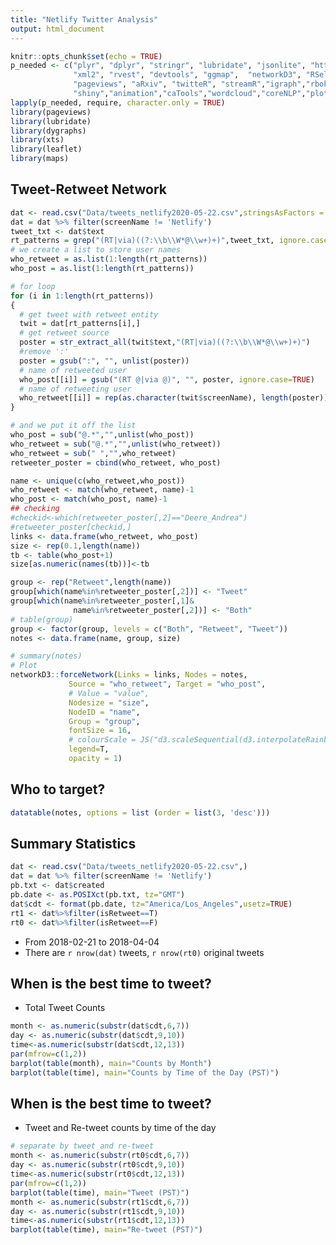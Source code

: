 ```yaml
---
title: "Netlify Twitter Analysis"
output: html_document
---
```


```r
knitr::opts_chunk$set(echo = TRUE)
p_needed <- c("plyr", "dplyr", "stringr", "lubridate", "jsonlite", "httr", 
              "xml2", "rvest", "devtools", "ggmap",  "networkD3", "RSelenium", 
              "pageviews", "aRxiv", "twitteR", "streamR","igraph","rbokeh",
              "shiny","animation","caTools","wordcloud","coreNLP","plotly","DT")
lapply(p_needed, require, character.only = TRUE)
library(pageviews)
library(lubridate)
library(dygraphs)
library(xts)
library(leaflet)
library(maps)
```

## Tweet-Retweet Network


```r
dat <- read.csv("Data/tweets_netlify2020-05-22.csv",stringsAsFactors = F)
dat = dat %>% filter(screenName != 'Netlify')
tweet_txt <- dat$text
rt_patterns = grep("(RT|via)((?:\\b\\W*@\\w+)+)",tweet_txt, ignore.case=TRUE)
# we create a list to store user names
who_retweet = as.list(1:length(rt_patterns))
who_post = as.list(1:length(rt_patterns))

# for loop
for (i in 1:length(rt_patterns))
{
  # get tweet with retweet entity
  twit = dat[rt_patterns[i],]
  # get retweet source
  poster = str_extract_all(twit$text,"(RT|via)((?:\\b\\W*@\\w+)+)")
  #remove ':'
  poster = gsub(":", "", unlist(poster))
  # name of retweeted user
  who_post[[i]] = gsub("(RT @|via @)", "", poster, ignore.case=TRUE)
  # name of retweeting user
  who_retweet[[i]] = rep(as.character(twit$screenName), length(poster))
}

# and we put it off the list
who_post = sub("@.*","",unlist(who_post))
who_retweet = sub("@.*","",unlist(who_retweet))
who_retweet = sub(" ","",who_retweet)
retweeter_poster = cbind(who_retweet, who_post)

name <- unique(c(who_retweet,who_post))
who_retweet <- match(who_retweet, name)-1
who_post <- match(who_post, name)-1
## checking
#checkid<-which(retweeter_poster[,2]=="Deere_Andrea")
#retweeter_poster[checkid,]
links <- data.frame(who_retweet, who_post)
size <- rep(0.1,length(name))
tb <- table(who_post+1)
size[as.numeric(names(tb))]<-tb

group <- rep("Retweet",length(name))
group[which(name%in%retweeter_poster[,2])] <- "Tweet"
group[which(name%in%retweeter_poster[,1]&
              name%in%retweeter_poster[,2])] <- "Both"
# table(group)
group <- factor(group, levels = c("Both", "Retweet", "Tweet"))
notes <- data.frame(name, group, size)

# summary(notes)
# Plot
networkD3::forceNetwork(Links = links, Nodes = notes,
             Source = "who_retweet", Target = "who_post",
             # Value = "value", 
             Nodesize = "size",
             NodeID = "name",
             Group = "group", 
             fontSize = 16,
             # colourScale = JS("d3.scaleSequential(d3.interpolateRainbow)"),
             legend=T,
             opacity = 1)
```

## Who to target?

```r
datatable(notes, options = list (order = list(3, 'desc')))
```

## Summary Statistics

```r
dat <- read.csv("Data/tweets_netlify2020-05-22.csv",)
dat = dat %>% filter(screenName != 'Netlify')
pb.txt <- dat$created
pb.date <- as.POSIXct(pb.txt, tz="GMT")
dat$cdt <- format(pb.date, tz="America/Los_Angeles",usetz=TRUE)
rt1 <- dat%>%filter(isRetweet==T)
rt0 <- dat%>%filter(isRetweet==F)
```

- From 2018-02-21 to 2018-04-04 
- There are `r nrow(dat)` tweets, `r nrow(rt0)` original tweets  

## When is the best time to tweet? 
 
- Total Tweet Counts

```r
month <- as.numeric(substr(dat$cdt,6,7))
day <- as.numeric(substr(dat$cdt,9,10))
time<-as.numeric(substr(dat$cdt,12,13))
par(mfrow=c(1,2))
barplot(table(month), main="Counts by Month")
barplot(table(time), main="Counts by Time of the Day (PST)")
```

## When is the best time to tweet? 

- Tweet and Re-tweet counts by time of the day

```r
# separate by tweet and re-tweet
month <- as.numeric(substr(rt0$cdt,6,7))
day <- as.numeric(substr(rt0$cdt,9,10))
time<-as.numeric(substr(rt0$cdt,12,13))
par(mfrow=c(1,2))
barplot(table(time), main="Tweet (PST)")
month <- as.numeric(substr(rt1$cdt,6,7))
day <- as.numeric(substr(rt1$cdt,9,10))
time<-as.numeric(substr(rt1$cdt,12,13))
barplot(table(time), main="Re-tweet (PST)")
```